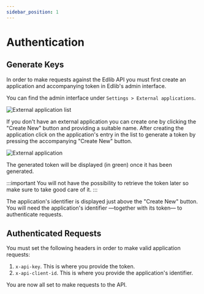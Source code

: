 ```yaml
---
sidebar_position: 1
---
```


# Authentication

## Generate Keys

In order to make requests against the Edlib API you must first create an application and accompanying token in Edlib's admin interface.

You can find the admin interface under `Settings > External applications`.

![External application list](/img/api-documentation-external-applications-1.png)

If you don't have an external application you can create one by clicking the "Create New" button and providing a suitable name. After creating the application click on the application's entry in the list to generate a token by pressing the accompanying "Create New" button.

![External application](/img/api-documentation-external-applications-2.png)

The generated token will be displayed (in green) once it has been generated.

:::important
You will not have the possibility to retrieve the token later so make sure to take good care of it.
:::

The application's identifier is displayed just above the "Create New" button. You will need the application's identifier &mdash;together with its token&mdash; to authenticate requests.

## Authenticated Requests

You must set the following headers in order to make valid application requests:

1. `x-api-key`. This is where you provide the token.
2. `x-api-client-id`. This is where you provide the application's identifier.

You are now all set to make requests to the API.

